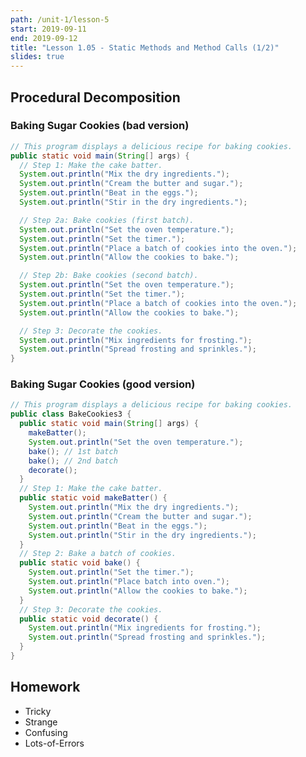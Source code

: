 ```yaml
---
path: /unit-1/lesson-5
start: 2019-09-11
end: 2019-09-12
title: "Lesson 1.05 - Static Methods and Method Calls (1/2)"
slides: true 
---
```


## Procedural Decomposition

### Baking Sugar Cookies (bad version)

```java
// This program displays a delicious recipe for baking cookies.
public static void main(String[] args) {
  // Step 1: Make the cake batter.
  System.out.println("Mix the dry ingredients.");
  System.out.println("Cream the butter and sugar.");
  System.out.println("Beat in the eggs.");
  System.out.println("Stir in the dry ingredients.");

  // Step 2a: Bake cookies (first batch).
  System.out.println("Set the oven temperature.");
  System.out.println("Set the timer."); 
  System.out.println("Place a batch of cookies into the oven.");
  System.out.println("Allow the cookies to bake.");

  // Step 2b: Bake cookies (second batch).
  System.out.println("Set the oven temperature.");
  System.out.println("Set the timer.");
  System.out.println("Place a batch of cookies into the oven.");
  System.out.println("Allow the cookies to bake.");

  // Step 3: Decorate the cookies.
  System.out.println("Mix ingredients for frosting.");
  System.out.println("Spread frosting and sprinkles.");
}
```

### Baking Sugar Cookies (good version)

```java
// This program displays a delicious recipe for baking cookies.
public class BakeCookies3 {
  public static void main(String[] args) {
    makeBatter();
    System.out.println("Set the oven temperature.");
    bake(); // 1st batch
    bake(); // 2nd batch
    decorate();
  }
  // Step 1: Make the cake batter.
  public static void makeBatter() {
    System.out.println("Mix the dry ingredients.");
    System.out.println("Cream the butter and sugar.");
    System.out.println("Beat in the eggs.");
    System.out.println("Stir in the dry ingredients.");
  }
  // Step 2: Bake a batch of cookies.
  public static void bake() {
    System.out.println("Set the timer.");
    System.out.println("Place batch into oven.");
    System.out.println("Allow the cookies to bake.");
  }
  // Step 3: Decorate the cookies.
  public static void decorate() {
    System.out.println("Mix ingredients for frosting.");
    System.out.println("Spread frosting and sprinkles.");
  }
}
```

## Homework 
- Tricky
- Strange 
- Confusing
- Lots-of-Errors